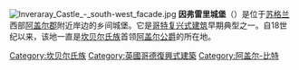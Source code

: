 {{Unreferenced|time=2020-09-14T08:55:41+00:00}}
[[Image:Inveraray_Castle_-_south-west_facade.jpg|thumb]]
'''因弗雷里城堡'''（{{lang-en|Inveraray Castle}}）是位于[[苏格兰|苏格兰]]西部[[阿盖尔郡|阿盖尔郡]]{{le|因弗雷里|Inveraray}}附近{{le|菲恩湖|Loch Fyne}}岸边的乡间城堡。它是[[哥特复兴式建筑|哥特复兴式建筑]]早期典型之一。自18世纪以来，该地一直是[[坎贝尔氏族|坎贝尔氏族]]首领[[阿盖尔公爵|阿盖尔公爵]]的所在地。

[[Category:坎贝尔氏族|Category:坎贝尔氏族]]
[[Category:英國哥德復興式建築|Category:英國哥德復興式建築]]
[[Category:阿盖尔-比特|Category:阿盖尔-比特]]